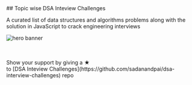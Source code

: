
<div className="text-center">
## Topic wise DSA Inteview Challenges

A curated list of data structures and algorithms problems along with the solution in JavaScript to crack engineering interviews

<Image
  src="/programmer.svg"
  alt="hero banner"
  width={400}
  height={350}
  className="m-auto my-16"
/>
</div>

<Cards num={2} className="cards">
  <Card title="Array" href="/topics/array/" />
  <Card title="String" href="/topics/string/" />
  <Card title="Binary Search" href="/topics/binary-search/" />
  <Card title="Linked List" href="/topics/linked-list/" />
  <Card title="Hash Table" href="/topics/hash-table/" />
  <Card title="Greedy" href="/topics/greedy/" />
  <Card title="Tree" href="/topics/tree/" />
  <Card title="Dynamic Programming" href="/topics/dynamic-programming/" />
  <Card title="Backtracking" href="/topics/backtracking/" />
  <Card title="Graph" href="/topics/graph/" />
</Cards>

<br />
<br />

<div className="text-center">
  Show your support by giving a ★ <br /> to [DSA Inteview Challenges](https://github.com/sadanandpai/dsa-interview-challenges) repo
</div>
